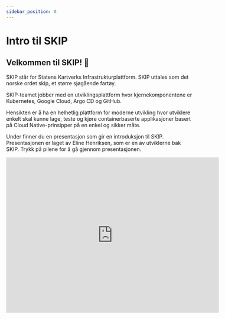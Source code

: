 ```yaml
---
sidebar_position: 0
---
```


# Intro til SKIP

## Velkommen til SKIP! 🎉

SKIP står for Statens Kartverks Infrastrukturplattform. SKIP uttales som det
norske ordet skip, et større sjøgående fartøy.

SKIP-teamet jobber med en utviklingsplattform hvor kjernekomponentene er
Kubernetes, Google Cloud, Argo CD og GitHub.

Hensikten er å ha en helhetlig plattform for moderne utvikling hvor utviklere
enkelt skal kunne lage, teste og kjøre containerbaserte applikasjoner basert på
Cloud Native-prinsipper på en enkel og sikker måte.

Under finner du en presentasjon som gir en introduksjon til SKIP. Presentasjonen er laget av Eline Henriksen, som er en av
utviklerne bak SKIP. Trykk på pilene for å gå gjennom presentasjonen.

<div style={{ display: 'flex', justifyContent: 'center' }}>
  <iframe src="https://slides.com/eliihen/skip-intro/embed#/1" width="576" height="420" title="Intro til SKIP" scrolling="no" frameBorder="0" allowFullScreen></iframe>
</div>

